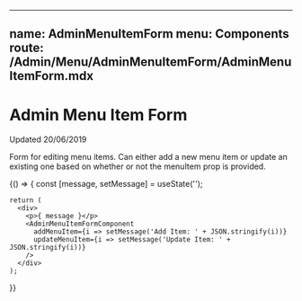 
---
name: AdminMenuItemForm
menu: Components
route: /Admin/Menu/AdminMenuItemForm/AdminMenuItemForm.mdx
---

# Admin Menu Item Form

Updated 20/06/2019

Form for editing menu items. Can either add a new menu item or update
an existing one based on whether or not the menuItem prop is provided.

<Props of={AdminMenuItemFormComponent} />

<Playground>
  {() => {
    const [message, setMessage] = useState('');

    return (
      <div>
        <p>{ message }</p>
        <AdminMenuItemFormComponent
          addMenuItem={i => setMessage('Add Item: ' + JSON.stringify(i))}
          updateMenuItem={i => setMessage('Update Item: ' + JSON.stringify(i))}
        />
      </div>
    );
  }}
</Playground>